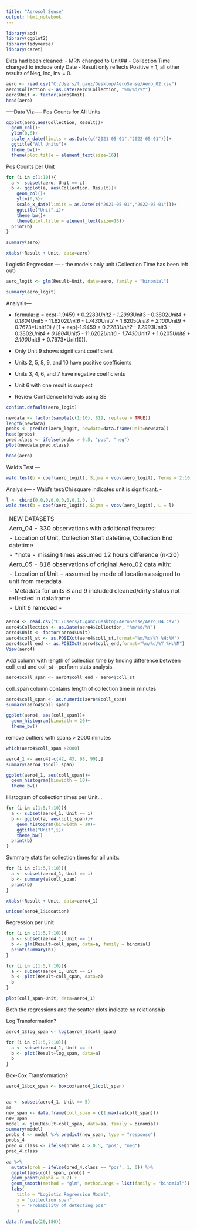 ```yaml
---
title: "Aerosol Sense"
output: html_notebook
---
```


```r
library(aod)
library(ggplot2)
library(tidyverse)
library(caret)
```
Data had been cleaned:
  - MRN changed to Unit##
  - Collection Time changed to include only Date
  - Result only reflects Positive = 1, all other results of Neg, Inc, Inv = 0.
```r
aero <- read.csv("C:/Users/t.ganz/Desktop/AeroSense/Aero_02.csv")
aero$Collection <- as.Date(aero$Collection, "%m/%d/%Y")
aero$Unit <- factor(aero$Unit)
head(aero)
```
-----Data Viz-----
Pos Counts for All Units
```r
ggplot(aero,aes(Collection, Result))+
  geom_col()+
  ylim(0,6)+
  scale_x_date(limits = as.Date(c("2021-05-01","2022-05-01")))+
  ggtitle("All Units")+
  theme_bw()+
  theme(plot.title = element_text(size=16))
```
Pos Counts per Unit
```r
for (i in c(1:10)){
  a <- subset(aero, Unit == i)
  b <- ggplot(a, aes(Collection, Result))+
    geom_col()+
    ylim(0,3)+
    scale_x_date(limits = as.Date(c("2021-05-01","2022-05-01")))+
    ggtitle("Unit",i)+
    theme_bw()+
    theme(plot.title = element_text(size=16))
  print(b)
}
```


```r
summary(aero)
```

```r
xtabs(~Result + Unit, data=aero)
```
Logistic Regression ---
- the models only unit (Collection Time has been left out)
```r
aero_logit <- glm(Result~Unit, data=aero, family = "binomial")
```

```r
summary(aero_logit)
```
Analysis---

- formula:  p = exp(-1.9459 + 0.2283*Unit2 - 1.2993*Unit3 - 0.3802*Unit4 + 0.1804*Unit5 - 
11.6202*Unit6 - 1.7430*Unit7 + 1.6205*Unit8 + 2.100*Unit9 + 0.7673*Unit10) / [1 + exp(-1.9459 + 0.2283*Unit2 - 1.2993*Unit3 - 0.3802*Unit4 + 0.1804*Unit5 - 11.6202*Unit6 - 1.7430*Unit7 + 1.6205*Unit8 + 2.100*Unit9 + 0.7673*Unit10)].

- Only Unit 9 shows significant coefficient
- Units 2, 5, 8, 9, and 10 have positive coefficients
- Units 3, 4, 6, and 7 have negative coefficients
- Unit 6 with one result is suspect
- Review Confidence Intervals using SE
```r
confint.default(aero_logit)
```
```r
newdata <- factor(sample(c(1:10), 819, replace = TRUE))
length(newdata)
probs <- predict(aero_logit, newdata=data.frame(Unit=newdata))
head(probs)
pred.class <- ifelse(probs > 0.5, "pos", "neg")
plot(newdata,pred.class)
```
```r
head(aero)
```

Wald's Test ---
```r
wald.test(b = coef(aero_logit), Sigma = vcov(aero_logit), Terms = 2:10)
```
Analysis---
- Wald's test/Chi square indicates unit is significant.
- 

```r
l <- cbind(0,0,0,0,0,0,0,0,1,0,-1)
wald.test(b = coef(aero_logit), Sigma = vcov(aero_logit), L = l)
```
---
NEW DATASETS
Aero_04 - 330 observations with additional features:
  - Location of Unit, Collection Start datetime, Collection End datetime
  - *note - missing times assumed 12 hours difference (n<20)
Aero_05 - 818 observations of original Aero_02 data with:
  - Location of Unit - assumed by mode of location assigned to unit from metadata
  - Metadata for units 8 and 9 included cleaned/dirty status not reflected in dataframe
  - Unit 6 removed - 
---
```r
aero4 <- read.csv("C:/Users/t.ganz/Desktop/AeroSense/Aero_04.csv")
aero4$Collection <- as.Date(aero4$Collection, "%m/%d/%Y")
aero4$Unit <- factor(aero4$Unit)
aero4$coll_st <- as.POSIXct(aero4$coll_st,format="%m/%d/%Y %H:%M")
aero4$coll_end <- as.POSIXct(aero4$coll_end,format="%m/%d/%Y %H:%M")
View(aero4)
```
Add column with length of collection time by finding difference between 
coll_end and coll_st - perform stats analysis.
```r
aero4$coll_span <- aero4$coll_end - aero4$coll_st
```
coll_span column contains length of collection time in minutes
```r
aero4$coll_span <- as.numeric(aero4$coll_span)
summary(aero4$coll_span)
```
```r
ggplot(aero4, aes(coll_span))+
  geom_histogram(binwidth = 20)+
  theme_bw()
```
remove outliers with spans > 2000 minutes
```r
which(aero4$coll_span >2000)
```
```r
aero4_1 <- aero4[-c(42, 43, 98, 99),]
summary(aero4_1$coll_span)
```

```r
ggplot(aero4_1, aes(coll_span))+
  geom_histogram(binwidth = 10)+
  theme_bw()
```
Histogram of collection times per Unit...
```r
for (i in c(1:5,7:10)){
  a <- subset(aero4_1, Unit == i)
  b <- ggplot(a, aes(coll_span))+
    geom_histogram(binwidth = 10)+
    ggtitle("Unit",i)+
    theme_bw()
  print(b)
}
```
Summary stats for collection times for all units:
```r
for (i in c(1:5,7:10)){
  a <- subset(aero4_1, Unit == i)
  b <- summary(a$coll_span)
  print(b)
}
```
```r
xtabs(~Result + Unit, data=aero4_1)
```
```r
unique(aero4_1$Location)
```

 Regression per Unit
```r
for (i in c(1:5,7:10)){
  a <- subset(aero4_1, Unit == i)
  b <- glm(Result~coll_span, data=a, family = binomial)
  print(summary(b))
}
```

```r
for (i in c(1:5,7:10)){
  a <- subset(aero4_1, Unit == i)
  b <- plot(Result~coll_span, data=a)
  b
}
```
```r
plot(coll_span~Unit, data=aero4_1)
```
Both the regressions and the scatter plots indicate no relationship

Log Transformation?
```r
aero4_1$log_span <- log(aero4_1$coll_span)
```
```r
for (i in c(1:5,7:10)){
  a <- subset(aero4_1, Unit == i)
  b <- plot(Result~log_span, data=a)
  b
}
```
Box-Cox Transformation?
```r
aero4_1$box_span <- boxcox(aero4_1$coll_span)
```


```r
```





```r
aa <- subset(aero4_1, Unit == 5)
aa
new_span <- data.frame(coll_span = c(1:max(aa$coll_span)))
new_span
model <- glm(Result~coll_span, data=aa, family = binomial)
summary(model)
probs_4 <- model %>% predict(new_span, type = "response")
probs_4
pred_4.class <- ifelse(probs_4 > 0.5, "pos", "neg")
pred_4.class

aa %>%
  mutate(prob = ifelse(pred_4.class == "pos", 1, 0)) %>%
  ggplot(aes(coll_span, prob)) +
  geom_point(alpha = 0.2) +
  geom_smooth(method = "glm", method.args = list(family = "binomial")) +
  labs(
    title = "Logistic Regression Model", 
    x = "collection span",
    y = "Probability of detecting pos"
    )
```


```r
data.frame(c(20,180))
```


```r
```

